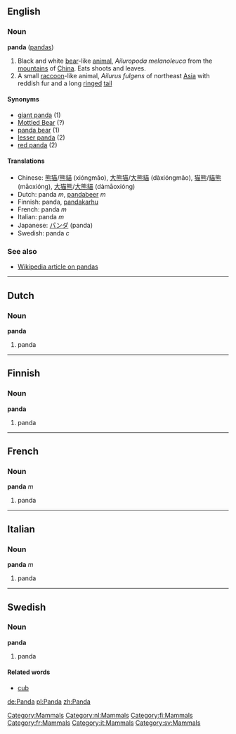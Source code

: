 ==English==
[[Category:Mammals]]
===Noun===
'''panda''' ([[pandas]])

# Black and white [[bear]]-like [[animal]], ''Ailuropoda melanoleuca'' from the [[mountain]]s of [[China]]. Eats shoots and leaves.
# A small [[raccoon]]-like animal, ''Ailurus fulgens'' of northeast [[Asia]] with reddish fur and a long [[ringed]] [[tail]]

====Synonyms====
*[[giant panda]] (1)
*[[Mottled Bear]]<!-- not sure about capitalisation --> (?)
*[[panda bear]] (1)
*[[lesser panda]] (2)
*[[red panda]] (2)


====Translations====
*Chinese: [[熊猫]]/[[熊貓]] (xióngmāo), [[大熊猫]]/[[大熊貓]] (dàxióngmāo), [[猫熊]]/[[貓熊]] (māoxióng), [[大猫熊]]/[[大熊貓]] (dàmāoxióng)
*Dutch: panda ''m'', [[pandabeer]] ''m''
*Finnish: panda, [[pandakarhu]]
*French: panda ''m''
*Italian: panda ''m''
*Japanese: [[パンダ]] (panda)
*Swedish: panda ''c''

===See also===
*[[w:panda|Wikipedia article on pandas]]

----

==Dutch==
[[Category:nl:Mammals]]
===Noun===
'''panda''' {{m}}

#panda 

----
==Finnish==
[[Category:fi:Mammals]]
===Noun===
'''panda'''

#panda

----

==French==
[[Category:fr:Mammals]]
===Noun===
'''panda''' ''m''

# panda

----

==Italian==
[[Category:it:Mammals]]
===Noun===
'''panda''' ''m''

# panda

----
==Swedish==
[[Category:sv:Mammals]]
===Noun===
'''panda''' {{c}}

#panda

====Related words====
*[[cub]]

[[de:Panda]]
[[pl:Panda]]
[[zh:Panda]]